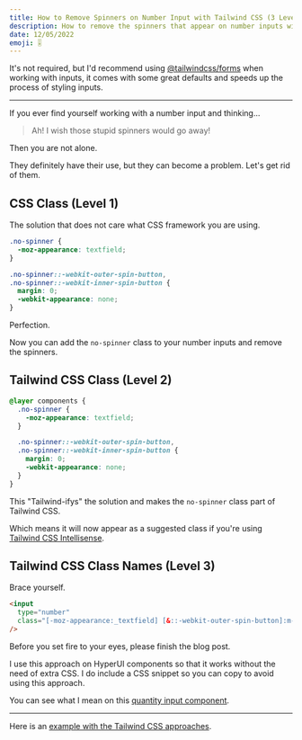 ```yaml
---
title: How to Remove Spinners on Number Input with Tailwind CSS (3 Levels)
description: How to remove the spinners that appear on number inputs with Tailwind CSS.
date: 12/05/2022
emoji: 🎚️
---
```


It's not required, but I'd recommend using [@tailwindcss/forms](https://github.com/tailwindlabs/tailwindcss-forms) when working with inputs, it comes with some great defaults and speeds up the process of styling inputs.

---

If you ever find yourself working with a number input and thinking...

> Ah! I wish those stupid spinners would go away!

Then you are not alone.

They definitely have their use, but they can become a problem. Let's get rid of them.

## CSS Class (Level 1)

The solution that does not care what CSS framework you are using.

```css
.no-spinner {
  -moz-appearance: textfield;
}

.no-spinner::-webkit-outer-spin-button,
.no-spinner::-webkit-inner-spin-button {
  margin: 0;
  -webkit-appearance: none;
}
```

Perfection.

Now you can add the `no-spinner` class to your number inputs and remove the spinners.

## Tailwind CSS Class (Level 2)

```css
@layer components {
  .no-spinner {
    -moz-appearance: textfield;
  }

  .no-spinner::-webkit-outer-spin-button,
  .no-spinner::-webkit-inner-spin-button {
    margin: 0;
    -webkit-appearance: none;
  }
}
```

This "Tailwind-ifys" the solution and makes the `no-spinner` class part of Tailwind CSS.

Which means it will now appear as a suggested class if you're using [Tailwind CSS Intellisense](https://tailwindcss.com/docs/editor-setup#intelli-sense-for-vs-code).

## Tailwind CSS Class Names (Level 3)

Brace yourself.

```html
<input
  type="number"
  class="[-moz-appearance:_textfield] [&::-webkit-outer-spin-button]:m-0 [&::-webkit-outer-spin-button]:appearance-none [&::-webkit-inner-spin-button]:m-0 [&::-webkit-inner-spin-button]:appearance-none"
/>
```

Before you set fire to your eyes, please finish the blog post.

I use this approach on HyperUI components so that it works without the need of extra CSS. I do include a CSS snippet so you can copy to avoid using this approach.

You can see what I mean on this [quantity input component](/components/ecommerce/quantity-inputs#component-2).

---

Here is an [example with the Tailwind CSS approaches](https://play.tailwindcss.com/NfSHSIY4fX).
